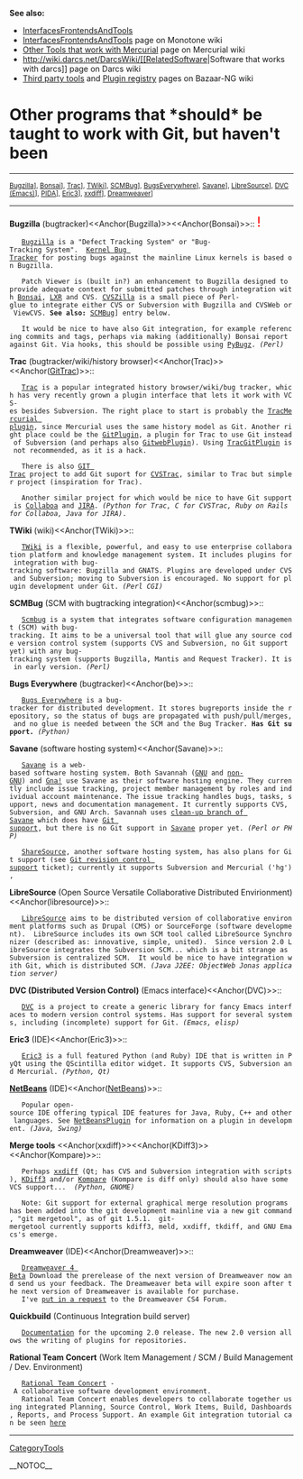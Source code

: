 <b>See also:</b>
* [[InterfacesFrontendsAndTools]]
* [[http://www.venge.net/monotone/wiki/InterfacesFrontendsAndTools|[[InterfacesFrontendsAndTools]]]] page on Monotone wiki
* [[http://www.selenic.com/mercurial/wiki/index.cgi/OtherTools|Other Tools that work with Mercurial]] page on Mercurial wiki
* [[http://wiki.darcs.net/DarcsWiki/[[RelatedSoftware]]|Software that works with darcs]] page on Darcs wiki
* [[http://bazaar-vcs.org/3rdPartyTools|Third party tools]] and [[http://bazaar-vcs.org/PluginRegistry|Plugin registry]] pages on Bazaar-NG wiki

= Other programs that *should* be taught to work with Git, but haven't been =

----
<span style="font-size: smaller">[[[#Bugzilla|Bugzilla]]], [[[#Bonsai|Bonsai]]], [[[#Trac|Trac]]], [[[#TWiki|TWiki]]], [[[#scmbug|SCMBug]]], [[[#be|BugsEverywhere]]], [[[#Savane|Savane]]], [[[#libresource|LibreSource]]], [[[#DVC|DVC (Emacs)]]], [[[#PIDA|PIDA]]], [[[#Eric3|Eric3]]], [[[#xxdiff|xxdiff]]], [[[#Dreamweaver|Dreamweaver]]]</span>
----

<b>Bugzilla</b> (bugtracker)<<Anchor(Bugzilla)>><<Anchor(Bonsai)>>:: <span style="font-size: x-large; color: red">!</span>
    [[http://www.bugzilla.org/|Bugzilla]] is a "Defect Tracking System" or "Bug-Tracking System".  [[http://bugzilla.kernel.org/|Kernel Bug Tracker]] for posting bugs against the mainline Linux kernels is based on Bugzilla.

    Patch Viewer is (built in?) an enhancement to Bugzilla designed to provide adequate context for submitted patches through integration with [[http://www.mozilla.org/projects/bonsai/|Bonsai]], [[http://lxr.sourceforge.net/|LXR]] and CVS. [[http://www.cvszilla.org/|CVSZilla]] is a small piece of Perl-glue to integrate either CVS or Subversion with Bugzilla and CVSWeb or ViewCVS. <b>See also:</b> [[[#scmbug|SCMBug]]] entry below.

    It would be nice to have also Git integration, for example referencing commits and tags, perhaps via making (additionally) Bonsai report against Git. Via hooks, this should be possible using [[http://www.liquidx.net/pybugz/|PyBugz]]. <i>(Perl)</i>

<b>Trac</b> (bugtracker/wiki/history browser)<<Anchor(Trac)>><<Anchor([[GitTrac]])>>::
    [[http://www.edgewall.com/trac/|Trac]] is a popular integrated history browser/wiki/bug tracker, which has very recently grown a plugin interface that lets it work with VCS-es besides Subversion. The right place to start is probably the [[http://projects.edgewall.com/trac/wiki/TracMercurial|[[TracMercurial]] plugin]], since Mercurial uses the same history model as Git. Another right place could be the [[http://trac-hacks.org/wiki/GitPlugin|[[GitPlugin]]]], a plugin for Trac to use Git instead of Subversion (and perhaps also [[http://trac-hacks.org/wiki/GitwebPlugin|[[GitwebPlugin]]]]). Using [[http://trac-hacks.org/wiki/TracGitPlugin|[[TracGitPlugin]]]] is not recommended, as it is a hack.

    There is also [[http://cvstrac.org/cvstrac/wiki?p=GitTrac|GIT Trac]] project to add Git suport for [[http://cvstrac.org/|CVSTrac]], similar to Trac but simpler project (inspiration for Trac).

    Another similar project for which would be nice to have Git support is [[http://collaboa.org/about|Collaboa]] and [[http://www.atlassian.com/software/jira/|JIRA]]. <i>(Python for Trac, C for CVSTrac, Ruby on Rails for Collaboa, Java for JIRA)</i>.

<b>TWiki</b> (wiki)<<Anchor(TWiki)>>::
    [[http://twiki.org/|TWiki]] is a flexible, powerful, and easy to use enterprise collaboration platform and knowledge management system. It includes plugins for integration with bug-tracking software: Bugzilla and GNATS. Plugins are developed under CVS and Subversion; moving to Subversion is encouraged. No support for plugin development under Git. <i>(Perl CGI)</i>

<b>SCMBug</b> (SCM with bugtracking integration)<<Anchor(scmbug)>>::
    [[http://www.mkgnu.net/?q=scmbug|Scmbug]] is a system that integrates software configuration management (SCM) with bug-tracking. It aims to be a universal tool that will glue any source code version control system (supports CVS and Subversion, no Git support yet) with any bug-tracking system (supports Bugzilla, Mantis and Request Tracker). It is in early version. <i>(Perl)</i>

<b>Bugs Everywhere</b> (bugtracker)<<Anchor(be)>>::
    [[http://bugseverywhere.org|Bugs Everywhere]] is a bug-tracker for distributed development. It stores bugreports inside the repository, so the status of bugs are propagated with push/pull/merges, and no glue is needed between the SCM and the Bug Tracker. <b>Has Git support.</b> <i>(Python)</i>

<b>Savane</b> (software hosting system)<<Anchor(Savane)>>::
    [[https://gna.org/projects/savane|Savane]] is a web-based software hosting system. Both Savannah ([[https://savannah.gnu.org|GNU]] and [[https://savannah.nongnu.org/|non-GNU]]) and [[https://gna.org|Gna!]] use Savane as their software hosting engine. They currently include issue tracking, project member management by roles and individual account maintenance. The issue tracking handles bugs, tasks, support, news and documentation management. It currently supports CVS, Subversion, and GNU Arch. Savannah uses [[https://savannah.nongnu.org/p/savane-cleanup|clean-up branch of Savane]] which does have [[https://savannah.gnu.org/maintenance/Git|Git support]], but there is no Git support in [[https://gna.org/projects/savane|Savane]] proper yet. <i>(Perl or PHP)</i>

    [[http://sharesource.org/about/|ShareSource]], another software hosting system, has also plans for Git support (see [[http://sharesource.org/project/sharesource/bugtracker/view/67/|Git revision control support]] ticket); currently it supports Subversion and Mercurial ('hg'),

<b>LibreSource</b> (Open Source Versatile Collaborative Distributed Envirionment)<<Anchor(libresource)>>::
    [[http://www.libresource.org/|LibreSource]] aims to be distributed version of collaborative environment platforms such as Drupal (CMS) or SourceForge (software development).  LibreSource includes its own SCM tool called LibreSource Synchronizer (described as: innovative, simple, united).  Since version 2.0 LibreSource integrates the Subversion SCM... which is a bit strange as Subversion is centralized SCM.  It would be nice to have integration with Git, which is distributed SCM. <i>(Java J2EE: ObjectWeb Jonas application server)</i>

<b>DVC (Distributed Version Control)</b> (Emacs interface)<<Anchor(DVC)>>::
    [[http://download.gna.org/dvc/|DVC]] is a project to create a generic library for fancy Emacs interfaces to modern version control systems. Has support for several systems, including (incomplete) support for Git. <i>(Emacs, elisp)</i>

<b>Eric3</b> (IDE)<<Anchor(Eric3)>>::
    [[http://www.die-offenbachs.de/detlev/eric3.html|Eric3]] is a full featured Python (and Ruby) IDE that is written in PyQt using the QScintilla editor widget. It supports CVS, Subversion and Mercurial. <i>(Python, Qt)</i>

<b>[[NetBeans]]</b> (IDE)<<Anchor([[NetBeans]])>>::
    Popular open-source IDE offering typical IDE features for Java, Ruby, C++ and other languages. See [[NetBeansPlugin]] for information on a plugin in development. <i>(Java, Swing)</i>

<b>Merge tools</b> <<Anchor(xxdiff)>><<Anchor(KDiff3)>><<Anchor(Kompare)>>::
    Perhaps [[http://furius.ca/xxdiff/|xxdiff]] (Qt; has CVS and Subversion integration with scripts), [[http://kdiff3.sourceforge.net/|KDiff3]] and/or [[http://www.caffeinated.me.uk/kompare/|Kompare]] (Kompare is diff only) should also have some VCS support...  <i>(Python, GNOME)</i>

    Note: Git support for external graphical merge resolution programs has been added into the git development mainline via a new git command, "git mergetool", as of git 1.5.1.  git-mergetool currently supports kdiff3, meld, xxdiff, tkdiff, and GNU Emacs's emerge.

<b>Dreamweaver</b>  (IDE)<<Anchor(Dreamweaver)>>::
    [[http://labs.adobe.com/technologies/dreamweavercs4/|Dreamweaver 4 Beta]] Download the prerelease of the next version of Dreamweaver now and send us your feedback. The Dreamweaver beta will expire soon after the next version of Dreamweaver is available for purchase.
    I've [[http://www.adobe.com/cfusion/webforums/forum/messageview.cfm?catid=674&threadid=1370996|put in a request]] to the Dreamweaver CS4 Forum.

<b>Quickbuild</b> (Continuous Integration build server)
    [[http://wiki.pmease.com/display/qb2/Documentation+Home|Documentation]] for the upcoming 2.0 release. The new 2.0 version allows the writing of plugins for repositories.

<b>Rational Team Concert</b> (Work Item Management / SCM / Build Management / Dev. Environment)
    [[https://jazz.net/projects/rational-team-concert/|Rational Team Concert]] - A collaborative software development environment.
    Rational Team Concert enables developers to collaborate together using integrated Planning, Source Control, Work Items, Build, Dashboards, Reports, and Process Support. An example Git integration tutorial can be seen [[https://jazz.net/library/article/194|here]]

----
[[CategoryTools]]

__NOTOC__